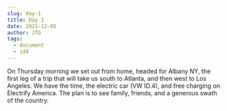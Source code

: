 ```yaml
---
slug: day-1
title: Day 1
date: 2021-12-05
author: JTG
tags:
  - document
  - id4
---
```

On Thursday morning we set out from home, headed for Albany NY, the first leg of a trip that will take us south to Atlanta, and then west to Los Angeles. We have the time, the electric car (VW ID.4), and free charging on Electrify America. The plan is to see family, friends, and a generous swath of the country.